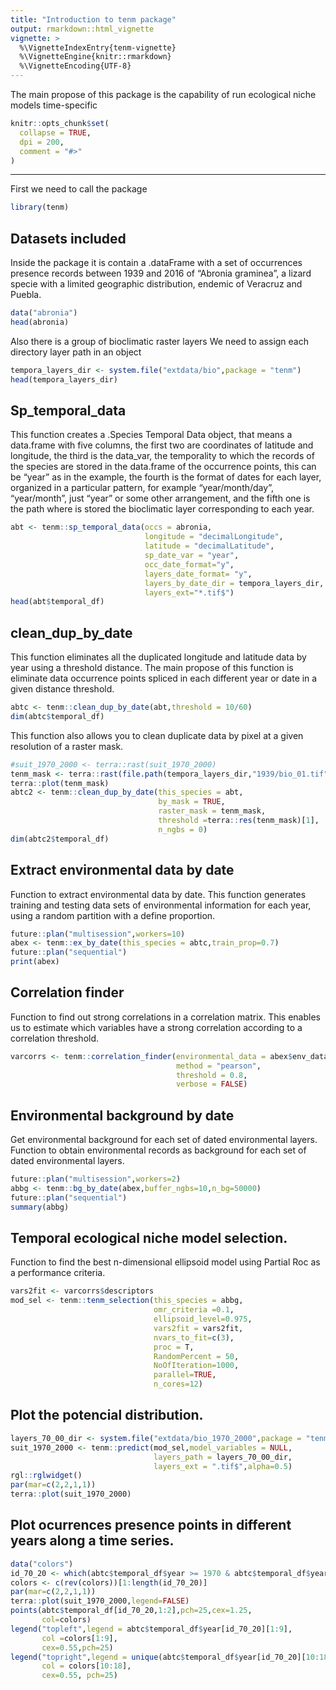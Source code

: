 ```yaml
---
title: "Introduction to tenm package"
output: rmarkdown::html_vignette
vignette: >
  %\VignetteIndexEntry{tenm-vignette}
  %\VignetteEngine{knitr::rmarkdown}
  %\VignetteEncoding{UTF-8}
---
```

 The main propose of this package is the capability of run ecological niche models time-specific
```r
knitr::opts_chunk$set(
  collapse = TRUE,
  dpi = 200,
  comment = "#>"
)
```

---
First we need to call the package
```r
library(tenm)
```
## Datasets included
Inside the package it is contain a .dataFrame with a set of occurrences presence records between 1939 and 2016 of "Abronia graminea", a lizard specie with a limited geographic distribution, endemic of Veracruz and Puebla.

```r
data("abronia")
head(abronia)
```
Also there is a group of bioclimatic raster layers 
We need to assign each directory layer path in an object

```r
tempora_layers_dir <- system.file("extdata/bio",package = "tenm")
head(tempora_layers_dir)
```

## Sp_temporal_data

This function creates a .Species Temporal Data object, that means a data.frame with five columns, the first two are coordinates of latitude and longitude, the third is the data_var, the temporality to which the records of the species are stored in the data.frame of the occurrence points, this can be "year" as in the example, the fourth is the format of dates for each layer, organized in a particular pattern, for example "year/month/day", "year/month", just "year" or some other arrangement, and the fifth one is the path where is stored the bioclimatic layer corresponding to each year.

```r
abt <- tenm::sp_temporal_data(occs = abronia,
                              longitude = "decimalLongitude",
                              latitude = "decimalLatitude",
                              sp_date_var = "year",
                              occ_date_format="y",
                              layers_date_format= "y",
                              layers_by_date_dir = tempora_layers_dir,
                              layers_ext="*.tif$")
head(abt$temporal_df)
```

## clean_dup_by_date

This function eliminates all the duplicated longitude and latitude data by year using a threshold distance. The main propose of this function is eliminate data occurrence points spliced in each different year or date in a given distance threshold.

```r
abtc <- tenm::clean_dup_by_date(abt,threshold = 10/60)
dim(abtc$temporal_df)
```

This function also allows you to clean duplicate data by pixel at a given resolution of a raster mask.

```r
#suit_1970_2000 <- terra::rast(suit_1970_2000)
tenm_mask <- terra::rast(file.path(tempora_layers_dir,"1939/bio_01.tif"))
terra::plot(tenm_mask)
abtc2 <- tenm::clean_dup_by_date(this_species = abt,
                                 by_mask = TRUE,
                                 raster_mask = tenm_mask,
                                 threshold =terra::res(tenm_mask)[1], 
                                 n_ngbs = 0)
dim(abtc2$temporal_df)
```
## Extract environmental data by date

Function to extract environmental data by date. This function generates training and testing data sets of environmental information for each year, using a random partition with a define proportion.  

```r
future::plan("multisession",workers=10)
abex <- tenm::ex_by_date(this_species = abtc,train_prop=0.7)
future::plan("sequential")
print(abex)
```

## Correlation finder

Function to find out strong correlations in a correlation matrix. This enables us to estimate which variables have a strong correlation according to a correlation threshold.

```r
varcorrs <- tenm::correlation_finder(environmental_data = abex$env_data[,-ncol(abex$env_data)],
                                     method = "pearson",
                                     threshold = 0.8,
                                     verbose = FALSE)
```
## Environmental background by date

Get environmental background for each set of dated environmental layers. Function to obtain environmental records as background for each set of dated environmental layers.

```r
future::plan("multisession",workers=2)
abbg <- tenm::bg_by_date(abex,buffer_ngbs=10,n_bg=50000)
future::plan("sequential")
summary(abbg)
```

## Temporal ecological niche model selection. 

Function to find the best n-dimensional ellipsoid model using Partial Roc as a performance criteria.

```r
vars2fit <- varcorrs$descriptors
mod_sel <- tenm::tenm_selection(this_species = abbg,
                                omr_criteria =0.1,
                                ellipsoid_level=0.975,
                                vars2fit = vars2fit,
                                nvars_to_fit=c(3),
                                proc = T,
                                RandomPercent = 50,
                                NoOfIteration=1000,
                                parallel=TRUE,
                                n_cores=12)
```

## Plot the potencial distribution. 

```r
layers_70_00_dir <- system.file("extdata/bio_1970_2000",package = "tenm")
suit_1970_2000 <- tenm::predict(mod_sel,model_variables = NULL,
                                layers_path = layers_70_00_dir,
                                layers_ext = ".tif$",alpha=0.5)
rgl::rglwidget()
par(mar=c(2,2,1,1))
terra::plot(suit_1970_2000)

```

## Plot ocurrences presence points in different years along a time series. 

```r
data("colors")
id_70_20 <- which(abtc$temporal_df$year >= 1970 & abtc$temporal_df$year <= 2000)
colors <- c(rev(colors))[1:length(id_70_20)]
par(mar=c(2,2,1,1))
terra::plot(suit_1970_2000,legend=FALSE)
points(abtc$temporal_df[id_70_20,1:2],pch=25,cex=1.25,
       col=colors)
legend("topleft",legend = abtc$temporal_df$year[id_70_20][1:9],
       col =colors[1:9],
       cex=0.55,pch=25)
legend("topright",legend = unique(abtc$temporal_df$year[id_70_20][10:18]),
       col = colors[10:18],
       cex=0.55, pch=25)

```

